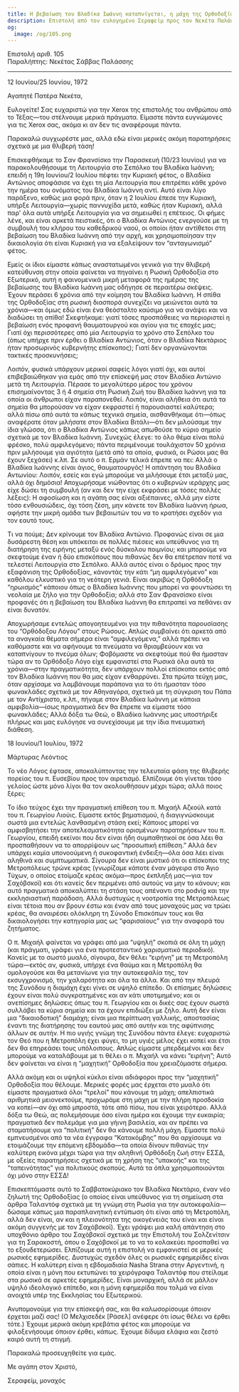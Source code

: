 ```yaml
---
title: Η βεβαίωση του Βλαδίκα Ιωάννη καταπνίγεται, η μάχη της Ορθοδοξίας
description: Επιστολή από τον ευλογημένο Σεραφείμ προς τον Νεκέτα Παλάσση.
og:
  image: /og/105.png
---
```


<div style={{textAlign:'right', fontFamily:'monospace'}}>Επιστολή αριθ. 105</div>
<div style={{textAlign:'left', fontFamily:'monospace'}}>Παραλήπτης: Νεκέτας Σάββας Παλάσσης</div>

---

12 Ιουνίου/25 Ιουνίου, 1972

Αγαπητέ Πατέρα Νεκέτα,

Ευλογείτε! Σας ευχαριστώ για την Xerox της επιστολής του ανθρώπου από το Τέξας—του στέλνουμε μερικά πράγματα. Είμαστε πάντα ευγνώμονες για τις Xerox σας, ακόμα κι αν δεν τις αναφέρουμε πάντα.

Παρακαλώ συγχωρέστε μας, αλλά εδώ είναι μερικές ακόμη παρατηρήσεις σχετικά με μια θλιβερή τάση!

Επισκεφθήκαμε το Σαν Φρανσίσκο την Παρασκευή (10/23 Ιουνίου) για να παρακολουθήσουμε τη Λειτουργία στο Σεπόλκο του Βλαδίκα Ιωάννη; επειδή η 19η Ιουνίου/2 Ιουλίου πέφτει την Κυριακή φέτος, ο Βλαδίκα Αντώνιος αποφάσισε να έχει τη μία Λειτουργία που επιτρέπει κάθε χρόνο την ημέρα του ονόματος του Βλαδίκα Ιωάννη αντί. Αυτό είναι λίγο παράξενο, καθώς μια φορά πριν, όταν η 2 Ιουλίου έπεσε την Κυριακή, υπήρξε Λειτουργία—χωρίς παννυχίδα μετά, καθώς ήταν Κυριακή, αλλά παρ' όλα αυτά υπήρξε Λειτουργία για να σημειωθεί η επέτειος. Οι φήμες λένε, και είναι αρκετά πειστικές, ότι ο Βλαδίκα Αντώνιος ενεργούσε με τη συμβουλή του κλήρου του καθεδρικού ναού, οι οποίοι ήταν αντίθετοι στη βεβαίωση του Βλαδίκα Ιωάννη από την αρχή, και χρησιμοποίησαν την δικαιολογία ότι είναι Κυριακή για να εξαλείψουν τον “ανταγωνισμό” φέτος.

Εμείς οι ίδιοι είμαστε κάπως αναστατωμένοι γενικά για την θλιβερή κατεύθυνση στην οποία φαίνεται να πηγαίνει η Ρωσική Ορθοδοξία στο Εξωτερικό, αυτή η φαινομενικά μικρή μεταφορά της ημέρας της βεβαίωσης του Βλαδίκα Ιωάννη μας οδήγησε σε περαιτέρω σκέψεις. Έχουν περάσει 6 χρόνια από την κοίμηση του Βλαδίκα Ιωάννη. Η σπίθα της Ορθοδοξίας στη ρωσική διασπορά συνεχίζει να μειώνεται αυτά τα χρόνια—και όμως εδώ είναι ένα θεόσταλτο καύσιμο για να ανάψει και να διαδώσει τη σπίθα! Σκεφτήκαμε: γιατί τόσες προσπάθειες να περιοριστεί η βεβαίωση ενός προφανή θαυματουργού και αγίου για τις εποχές μας; Γιατί όχι περισσότερες από μία Λειτουργία το χρόνο στο Σεπόλκο του (όπως υπήρχε πριν έρθει ο Βλαδίκα Αντώνιος, όταν ο Βλαδίκα Νεκτάριος ήταν προσωρινός κυβερνήτης επίσκοπος); Γιατί δεν οργανώνονται τακτικές προσκυνήσεις;

Λοιπόν, φυσικά υπάρχουν μερικοί σαφείς λόγοι γιατί όχι, και αυτοί επιβεβαιώθηκαν για εμάς από την επίσκεψή μας στον Βλαδίκα Αντώνιο μετά τη Λειτουργία. Πέρασε το μεγαλύτερο μέρος του χρόνου επισημαίνοντας 3 ή 4 σημεία στη Ρωσική Ζωή του Βλαδίκα Ιωάννη για τα οποία οι άνθρωποι είχαν παραπονεθεί. Λοιπόν, είναι αλήθεια ότι αυτά τα σημεία θα μπορούσαν να είχαν εκφραστεί ή παρουσιαστεί καλύτερα; αλλά πίσω από αυτά τα κάπως τεχνικά σημεία, αισθανθήκαμε ότι—όπως αναφέρατε όταν μιλήσατε στον Βλαδίκα Βιτάλι—ότι δεν μιλούσαμε την ίδια γλώσσα, ότι ο Βλαδίκα Αντώνιος κάπως απωθούσε το κύριο σημείο σχετικά με τον Βλαδίκα Ιωάννη. Συνεχώς έλεγε: το όλο θέμα είναι πολύ φρέσκο, πολύ αμφιλεγόμενο; πάντα περιμένουμε τουλάχιστον 50 χρόνια πριν μιλήσουμε για αγιότητα (μετά από τα οποία, φυσικά, οι Ρώσοι μας θα έχουν ξεχάσει) κ.λπ. Σε αυτό ο π. Ερμάν τελικά έπρεπε να πει: Αλλά ο Βλαδίκα Ιωάννης είναι άγιος, θαυματουργός! Η απάντηση του Βλαδίκα Αντωνίου: Λοιπόν, εσείς και εγώ μπορούμε να μιλήσουμε έτσι μεταξύ μας, αλλά όχι δημόσια! Αποχωρήσαμε νιώθοντας ότι ο κυβερνών ιεράρχης μας είχε δώσει τη συμβουλή (αν και δεν την είχε εκφράσει με τόσες πολλές λέξεις): Η αφοσίωση και η αγάπη σας είναι αξιέπαινες, αλλά μην είστε τόσο ενθουσιώδεις, όχι τόση ζέση, μην κάνετε τον Βλαδίκα Ιωάννη ήρωα, αφήστε την μικρή ομάδα των βεβαιωτών του να το κρατήσει σχεδόν για τον εαυτό τους.

Τι να πούμε; Δεν κρίνουμε τον Βλαδίκα Αντώνιο. Προφανώς είναι σε μια δυσάρεστη θέση και υπόκειται σε πολλές πιέσεις και υπεύθυνος για τη διατήρηση της ειρήνης μεταξύ ενός δύσκολου ποιμνίου; και μπορούμε να σκεφτούμε έναν ή δύο επισκόπους που πιθανώς δεν θα επέτρεπαν ποτέ να τελεστεί Λειτουργία στο Σεπόλκο. Αλλά αυτός είναι ο δρόμος προς την εξαφάνιση της Ορθοδοξίας, κάνοντάς την κάτι “μη αμφιλεγόμενο” και καθόλου ελκυστικό για τη νεότερη γενιά. Είναι ακριβώς η Ορθόδοξη “ηρωισμός” κάποιου όπως ο Βλαδίκα Ιωάννης που μπορεί να φουντώσει τη νεολαία με ζήλο για την Ορθοδοξία; αλλά στο Σαν Φρανσίσκο είναι προφανές ότι η βεβαίωση του Βλαδίκα Ιωάννη θα επιτραπεί να πεθάνει αν είναι δυνατόν.

Αποχωρήσαμε εντελώς απογοητευμένοι για την πιθανότητα παρουσίασης του “Ορθόδοξου Λόγου” στους Ρώσους. Απλώς συμβαίνει ότι αρκετά από τα αναγκαία θέματα σήμερα είναι “αμφιλεγόμενα,” αλλά πρέπει να καθόμαστε και να αφήνουμε τα πνεύματα να θριαμβεύουν και να καταπνίγουν το πνεύμα όλων; Φοβόμαστε να σκεφτούμε πού θα ήμασταν τώρα αν το Ορθόδοξο Λόγο είχε εμφανιστεί στα Ρωσικά όλα αυτά τα χρόνια—στην πραγματικότητα, δεν υπάρχουν πολλοί επίσκοποι εκτός από τον Βλαδίκα Ιωάννη που θα μας είχαν ενθαρρύνει. Στα πρώτα τεύχη μας, όταν αρχίσαμε να λαμβάνουμε παράπονα για το ότι ήμασταν τόσο φωνακλάδες σχετικά με τον Αθηναγόρα, σχετικά με τη σύγκριση του Πάπα με τον Αντίχριστο, κ.λπ., πήγαμε στον Βλαδίκα Ιωάννη με κάποια αμφιβολία—ίσως πραγματικά δεν θα έπρεπε να είμαστε τόσο φωνακλάδες; Αλλά δόξα τω Θεώ, ο Βλαδίκα Ιωάννης μας υποστήριξε πλήρως και μας ευλόγησε να συνεχίσουμε με την ίδια πνευματική διάθεση.

18 Ιουνίου/1 Ιουλίου, 1972

Μάρτυρας Λεόντιος

Το νέο Λόγος έφτασε, αποκαλύπτοντας την τελευταία φάση της θλιβερής πορείας του π. Ευσεβίου προς τον αιρετισμό. Ελπίζουμε ότι γίνεται τόσο γελοίος ώστε μόνο λίγοι θα τον ακολουθήσουν μέχρι τώρα; αλλά ποιος ξέρει;

Το ίδιο τεύχος έχει την πραγματική επίθεση του π. Μιχαήλ Αζκούλ κατά του π. Γεωργίου Λιούις. Είμαστε εκτός βηματισμού, ή διαγιγνώσκουμε σωστά μια εντελώς λανθασμένη στάση εκεί; Κάποιος μπορεί να αμφισβητήσει την αποτελεσματικότητα ορισμένων παρατηρήσεων του π. Γεωργίου, επειδή εκείνοι που δεν είναι ήδη συμπαθητικοί σε όσα λέει θα προσπαθήσουν να το απορρίψουν ως “προσωπική επίθεση.” Αλλά δεν υπάρχει καμία υπονοούμενη ή συκοφαντική ένδειξη—όλα όσα λέει είναι αληθινά και συμπτωματικά. Σίγουρα δεν είναι μυστικό ότι οι επίσκοποι της Μετροπόλεως τρώνε κρέας (γνωρίζαμε κάποτε έναν μάγειρα στο Άγιο Τύχων, ο οποίος ετοίμαζε κρέας ακόμα—προς έκπληξή μας—για τον Σαχόβσκοϊ) και ότι κανείς δεν περιμένει από αυτούς να μην το κάνουν; και αυτό πραγματικά αποκαλύπτει τη στάση τους απέναντι στο podvig και την εκκλησιαστική παράδοση. Αλλά δυστυχώς η νοοτροπία της Μετροπόλεως είναι τέτοια που αν βρουν έστω και έναν από τους μοναχούς μας να τρώει κρέας, θα αναιρέσει ολόκληρη τη Σύνοδο Επισκόπων τους και θα δικαιολογήσει την κατηγορία μας ως “φαρισαίους” για την αναφορά του ζητήματος.

Ο π. Μιχαήλ φαίνεται να γράφει από μια “υψηλή” σκοπιά σε όλη τη μάχη (και πράγματι, γράφει για ένα προτεσταντικό χαρισματικό περιοδικό). Κανείς με το σωστό μυαλό, σίγουρα, δεν θέλει “ειρήνη” με τη Μετροπόλη τώρα—εκτός αν, φυσικά, υπήρχε ένα θαύμα και η Μετροπόλη θα ομολογούσε και θα μετανίωνε για την αυτοκεφαλία της, τον εκσυγχρονισμό, την χαλαρότητα και όλα τα άλλα. Και από την πλευρά της Συνόδου η διαμάχη έχει γίνει σε υψηλό επίπεδο. Οι επίσημες δηλώσεις έχουν είναι πολύ συγκρατημένες και αν κάτι υποτιμημένο; και οι ανεπίσημες δηλώσεις όπως του π. Γεωργίου και οι δικές σας έχουν σωστά συλλάβει τα κύρια σημεία και τα έχουν επιδιώξει με ζήλο. Αυτή δεν είναι μια “δικαιοδοτική” διαμάχη; είναι μια περίπτωση γαλλικής, αποστασίας έναντι της διατήρησης του εαυτού μας από αυτήν και της αφύπνισης άλλων σε αυτήν. Η πιο υγιής γνώμη της Συνόδου πάντα έλεγε: ευχαριστώ τον Θεό που η Μετροπόλη έχει φύγει, το μη υγιές μέλος έχει κοπεί και έτσι δεν θα επηρεάσει τους υπόλοιπους. Απλώς είμαστε μπερδεμένοι και δεν μπορούμε να καταλάβουμε με τι θέλει ο π. Μιχαήλ να κάνει “ειρήνη”; Αυτό δεν φαίνεται να είναι η “μαχητική” Ορθοδοξία που χρειαζόμαστε σήμερα.

Αλλά ακόμη και οι υψηλοί κύκλοι είναι αδιάφοροι προς την “μαχητική” Ορθοδοξία που θέλουμε. Μερικές φορές μας έρχεται στο μυαλό ότι είμαστε πραγματικά όλοι “τρελοί” που κάνουμε τη μάχη; απελπιστικά αριθμητικά μειονεκτούμε, προχωράμε στη μάχη με την πλήρη προσδοκία να κοπεί—αν όχι από μπροστά, τότε από πίσω, που είναι χειρότερο. Αλλά δόξα τω Θεώ, ας πολεμήσουμε όσο είναι ημέρα και έχουμε την ευκαιρία; πραγματικά δεν πολεμάμε για μια γήινη βασιλεία, και αν πρέπει να σταματήσουμε για “πολιτική” δεν θα κάνουμε πολλή μάχη. Είμαστε πολύ εμπνευσμένοι από τα νέα έγγραφα “Κατακόμβης” που θα αρχίσουμε να ετοιμάζουμε την επόμενη εβδομάδα—τα οποία δίνουν πιθανώς την καλύτερη εικόνα μέχρι τώρα για την αληθινή Ορθόδοξη ζωή στην ΕΣΣΔ, με οξείες παρατηρήσεις σχετικά με τη χρήση της “υπακοής” και της “ταπεινότητας” για πολιτικούς σκοπούς. Αυτά τα όπλα χρησιμοποιούνται όχι μόνο στην ΕΣΣΔ!

Επισκεπτόμαστε αυτό το Σαββατοκύριακο τον Βλαδίκα Νεκτάριο, έναν νέο ζηλωτή της Ορθοδοξίας (ο οποίος είναι υπεύθυνος για τη σημείωση στα άρθρα Ταλαντόφ σχετικά με τη γνώμη στη Ρωσία για την αυτοκεφαλία—δώσαμε κάπως μια παραπλανητική εντύπωση ότι είναι από τη Μετροπόλη, αλλά δεν είναι, αν και η πλειονότητα της οικογένειάς του είναι και είναι ακόμη συγγενής με τον Σαχόβσκοϊ). Έχει γράψει μια καλή απάντηση στο υποχθόνιο άρθρο του Σαχόβσκοϊ σχετικά με την Επιστολή του Σολζενίτσιν για τη Σαρακοστή, όπου ο Σαχόβσκοϊ με το να το κολακεύει προσπαθεί να το εξουδετερώσει. Ελπίζουμε αυτή η επιστολή να εμφανιστεί σε μερικές ρωσικές εφημερίδες. Δυστυχώς σχεδόν όλες οι ρωσικές εφημερίδες είναι σάπιες. Η καλύτερη είναι η εβδομαδιαία Nasha Strana στην Αργεντινή, η οποία είναι η μόνη που εκτυπώνει τα χειρόγραφα Ταλαντόφ που στείλαμε στα ρωσικά σε αρκετές εφημερίδες. Είναι μοναρχική, αλλά σε μάλλον υψηλό ιδεολογικό επίπεδο, και η μόνη εφημερίδα που τολμά να είναι ανοιχτά υπέρ της Εκκλησίας του Εξωτερικού.

Ανυπομονούμε για την επίσκεψή σας, και θα καλωσορίσουμε όποιον έρχεται μαζί σας! (Ο Μελχισεδέκ [Ράσελ] ανέφερε ότι ίσως θέλει να έρθει τότε.) Έχουμε μερικά ακόμη κρεβάτια φέτος και μπορούμε να φιλοξενήσουμε όποιον έρθει, κάπως. Έχουμε δίδυμα ελάφια και ζεστό καιρό αυτή τη στιγμή.

Παρακαλώ προσευχηθείτε για εμάς.

Με αγάπη στον Χριστό,

Σεραφείμ, μοναχός
